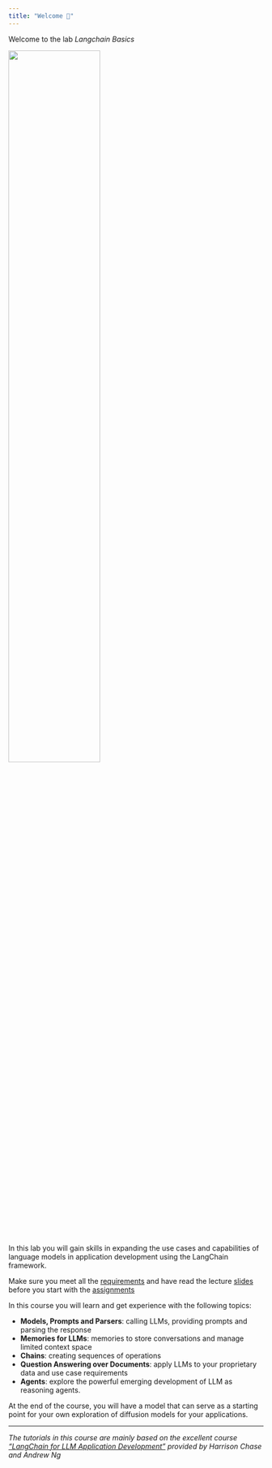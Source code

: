```yaml
---
title: "Welcome 👋"
---
```


Welcome to the lab *Langchain Basics* 

![](/images/logo.png){width="60%"}


In this lab you will gain skills in expanding the use cases and capabilities of language models in application development using the LangChain framework.


::: {.callout-important}
Make sure you meet all the [requirements](/requirements.qmd) and have read the lecture [slides](/slide.qmd) before you start with the [assignments](/assignments.qmd) 
:::


In this course you will learn and get experience with the following topics:

- **Models, Prompts and Parsers**: calling LLMs, providing prompts and parsing the response
- **Memories for LLMs**: memories to store conversations and manage limited context space
- **Chains**: creating sequences of operations
- **Question Answering over Documents**: apply LLMs to your proprietary data and use case requirements
- **Agents**: explore the powerful emerging development of LLM as reasoning agents.

At the end of the course, you will have a model that can serve as a starting point for your own exploration of diffusion models for your applications.

---

*The tutorials in this course are mainly based on the excellent course ["LangChain for LLM Application Development"](https://www.deeplearning.ai/short-courses/langchain-for-llm-application-development/) provided by Harrison Chase and Andrew Ng*